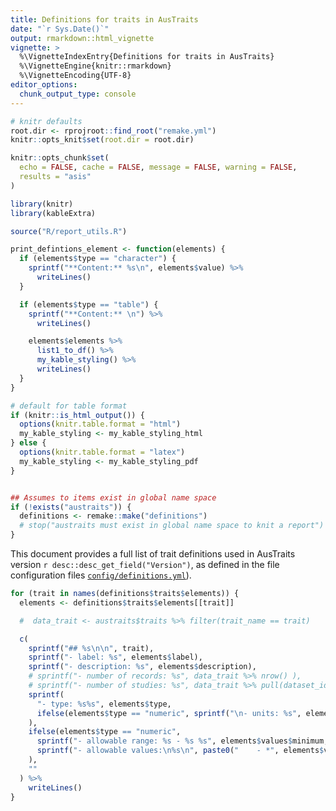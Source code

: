 ```yaml
---
title: Definitions for traits in AusTraits
date: "`r Sys.Date()`"
output: rmarkdown::html_vignette
vignette: >
  %\VignetteIndexEntry{Definitions for traits in AusTraits}
  %\VignetteEngine{knitr::rmarkdown}
  %\VignetteEncoding{UTF-8}
editor_options:
  chunk_output_type: console
---
```


```r
# knitr defaults
root.dir <- rprojroot::find_root("remake.yml")
knitr::opts_knit$set(root.dir = root.dir)

knitr::opts_chunk$set(
  echo = FALSE, cache = FALSE, message = FALSE, warning = FALSE,
  results = "asis"
)
```

```r
library(knitr)
library(kableExtra)

source("R/report_utils.R")

print_defintions_element <- function(elements) {
  if (elements$type == "character") {
    sprintf("**Content:** %s\n", elements$value) %>%
      writeLines()
  }

  if (elements$type == "table") {
    sprintf("**Content:** \n") %>%
      writeLines()

    elements$elements %>%
      list1_to_df() %>%
      my_kable_styling() %>%
      writeLines()
  }
}

# default for table format
if (knitr::is_html_output()) {
  options(knitr.table.format = "html")
  my_kable_styling <- my_kable_styling_html
} else {
  options(knitr.table.format = "latex")
  my_kable_styling <- my_kable_styling_pdf
}


## Assumes to items exist in global name space
if (!exists("austraits")) {
  definitions <- remake::make("definitions")
  # stop("austraits must exist in global name space to knit a report")
}
```


This document provides a full list of trait definitions used in AusTraits version `r desc::desc_get_field("Version")`, as defined in the file configuration files [`config/definitions.yml`](https://github.com/traitecoevo/austraits.build/blob/master/config/definitions.yml)).

```r
for (trait in names(definitions$traits$elements)) {
  elements <- definitions$traits$elements[[trait]]

  #  data_trait <- austraits$traits %>% filter(trait_name == trait)

  c(
    sprintf("## %s\n\n", trait),
    sprintf("- label: %s", elements$label),
    sprintf("- description: %s", elements$description),
    # sprintf("- number of records: %s", data_trait %>% nrow() ),
    # sprintf("- number of studies: %s", data_trait %>% pull(dataset_id) %>% unique() %>% length() ),
    sprintf(
      "- type: %s%s", elements$type,
      ifelse(elements$type == "numeric", sprintf("\n- units: %s", elements$units), "")
    ),
    ifelse(elements$type == "numeric",
      sprintf("- allowable range: %s - %s %s", elements$values$minimum, elements$values$maximum, elements$units),
      sprintf("- allowable values:\n%s\n", paste0("    - *", elements$values %>% names(), "*: ", elements$values %>% unlist(), collapse = "\n"))
    ),
    ""
  ) %>%
    writeLines()
}
```

